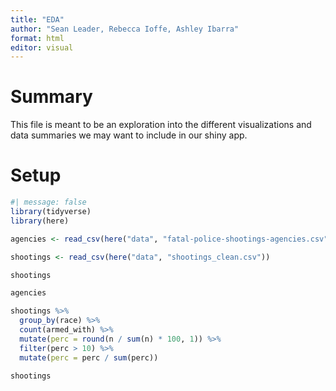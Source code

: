```yaml
---
title: "EDA"
author: "Sean Leader, Rebecca Ioffe, Ashley Ibarra"
format: html
editor: visual
---
```


# Summary

This file is meant to be an exploration into the different visualizations and data summaries we may want to include in our shiny app.

# Setup

```r
#| message: false
library(tidyverse)
library(here)
```

```r
agencies <- read_csv(here("data", "fatal-police-shootings-agencies.csv"))

shootings <- read_csv(here("data", "shootings_clean.csv"))
```

```r
shootings
```

```r
agencies
```

```r
shootings %>% 
  group_by(race) %>% 
  count(armed_with) %>% 
  mutate(perc = round(n / sum(n) * 100, 1)) %>% 
  filter(perc > 10) %>% 
  mutate(perc = perc / sum(perc))
```

```r
shootings
```
